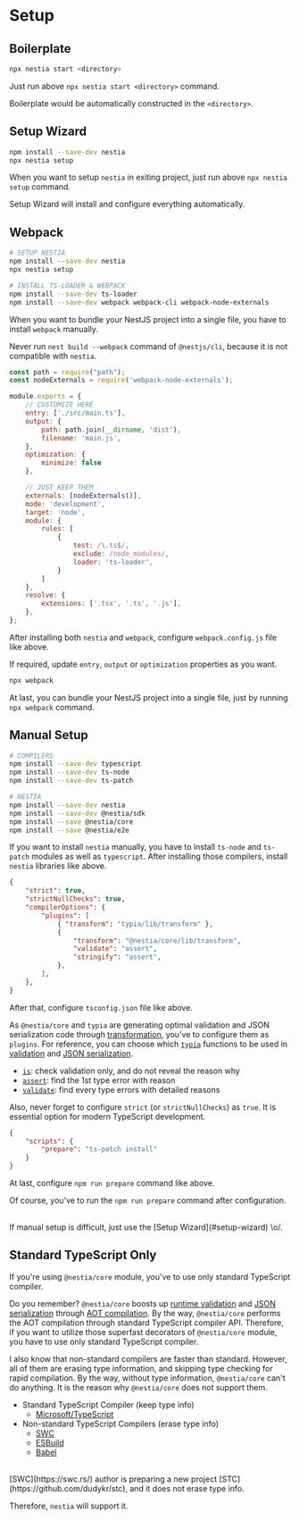 



# Setup
## Boilerplate
```bash showLineNumbers copyable
npx nestia start <directory>
```

Just run above `npx nestia start <directory>` command.

Boilerplate would be automatically constructed in the `<directory>`.




## Setup Wizard
```bash showLineNumbers copy
npm install --save-dev nestia
npx nestia setup
```

When you want to setup `nestia` in exiting project, just run above `npx nestia setup` command.

Setup Wizard will install and configure everything automatically.




## Webpack
```bash showLineNumbers copy
# SETUP NESTIA
npm install --save-dev nestia
npx nestia setup

# INSTALL TS-LOADER & WEBPACK
npm install --save-dev ts-loader
npm install --save-dev webpack webpack-cli webpack-node-externals 
```

When you want to bundle your NestJS project into a single file, you have to install `webpack` manually.  

Never run `nest build --webpack` command of `@nestjs/cli`, because it is not compatible with `nestia`.

```javascript filename="webpack.config.js" showLineNumbers copy
const path = require("path");
const nodeExternals = require('webpack-node-externals');

module.exports = {
    // CUSTOMIZE HERE
    entry: ['./src/main.ts'],
    output: {
        path: path.join(__dirname, 'dist'),
        filename: 'main.js',
    },
    optimization: {
        minimize: false
    },

    // JUST KEEP THEM
    externals: [nodeExternals()],
    mode: 'development',
    target: 'node',
    module: {
        rules: [
            {
                test: /\.ts$/,
                exclude: /node_modules/,
                loader: 'ts-loader',
            }
        ]
    },
    resolve: {
        extensions: ['.tsx', '.ts', '.js'],
    },
};
```

After installing both `nestia` and `webpack`, configure `webpack.config.js` file like above. 

If required, update `entry`, `output` or `optimization` properties as you want.

```bash showLineNumbers copy
npx webpack
```

At last, you can bundle your NestJS project into a single file, just by running `npx webpack` command.




## Manual Setup
```bash showLineNumbers copyable
# COMPILERS
npm install --save-dev typescript
npm install --save-dev ts-node
npm install --save-dev ts-patch

# NESTIA
npm install --save-dev nestia
npm install --save-dev @nestia/sdk
npm install --save @nestia/core
npm install --save @nestia/e2e
```

If you want to install `nestia` manually, you have to install `ts-node` and `ts-patch` modules as well as `typescript`. After installing those compilers, install `nestia` libraries like above.

```json fileName="tsconfig.json" showLineNumbers copy
{
    "strict": true,
    "strictNullChecks": true,
    "compilerOptions": {
        "plugins": [
            { "transform": "typia/lib/transform" },
            { 
                "transform": "@nestia/core/lib/transform",
                "validate": "assert",
                "stringify": "assert", 
            },
        ],
    },
}
```

After that, configure `tsconfig.json` file like above.

As `@nestia/core` and `typia` are generating optimal validation and JSON serialization code through [transformation](https://typia.io/docs/setup/#transformation), you've to configure them as `plugins`. For reference, you can choose which [`typia`](https://github.com/samchon/typia) functions to be used in [validation](./core/TypedBody) and [JSON serialization](./core/TypedRoute).

  - [`is`](https://typia.io/docs/validators/is/): check validation only, and do not reveal the reason why 
  - [`assert`](https://typia.io/docs/validators/assert/): find the 1st type error with reason
  - [`validate`](https://typia.io/docs/validators/validate/): find every type errors with detailed reasons

Also, never forget to configure `strict` (or `strictNullChecks`) as `true`. It is essential option for modern TypeScript development.

```json fileName="package.json" showLineNumbers copy
{
    "scripts": {
        "prepare": "ts-patch install"
    }
}
```

At last, configure `npm run prepare` command like above. 

Of course, you've to run the `npm run prepare` command after configuration.

<br/>
<Stack>
    <Alert severity="warning">
If manual setup is difficult, just use the [Setup Wizard](#setup-wizard) \o/.
    </Alert>
</Stack>




## Standard TypeScript Only
If you're using `@nestia/core` module, you've to use only standard TypeScript compiler.

Do you remember? `@nestia/core` boosts up [runtime validation](./core/typedbody) and [JSON serialization](./core/typedroute) through [AOT compilation](./pure/#aot-compilation). By the way, `@nestia/core` performs the AOT compilation through standard TypeScript compiler API. Therefore, if you want to utilize those superfast decorators of `@nestia/core` module, you have to use only standard TypeScript compiler.

I also know that non-standard compilers are faster than standard. However, all of them are erasing type information, and skipping type checking for rapid compilation. By the way, without type information, `@nestia/core` can't do anything. It is the reason why `@nestia/core` does not support them.

  - Standard TypeScript Compiler (keep type info)
    - [Microsoft/TypeScript](https://github.com/microsoft/typescript)
  - Non-standard TypeScript Compilers (erase type info)
    - [SWC](https://swc.rs/)
    - [ESBuild](https://esbuild.github.io/)
    - [Babel](https://babeljs.io/)

<br/>
<Stack>
    <Alert severity="info">
[SWC](https://swc.rs/) author is preparing a new project [STC](https://github.com/dudykr/stc), and it does not erase type info.

Therefore, `nestia` will support it.
    </Alert>
</Stack>